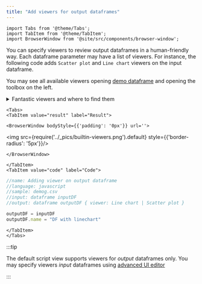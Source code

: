 ```yaml
---
title: "Add viewers for output dataframes"
---
```


```mdx-code-block
import Tabs from '@theme/Tabs';
import TabItem from '@theme/TabItem';
import BrowserWindow from '@site/src/components/browser-window';
```

You can specify viewers to review output dataframes in a human-friendly way.
Each dataframe parameter may have a list of viewers.
For instance, the following code adds `Scatter plot`
and `Line chart` viewers on the input dataframe.

You may see all available viewers opening
[demo dataframe](https://public.datagrok.ai/f/Demo.TestJobs.Files.DemoFiles/demog.csv)
and opening the toolbox on the left.

<details>
<summary> Fantastic viewers and where to find them </summary>
<div>

```mdx-code-block
<BrowserWindow bodyStyle={{'padding': '0px'}} url=''>
```

<img src={require('../_pics/viewers-toolbox.png').default} style={{'border-radius': '5px'}}/>

```mdx-code-block
</BrowserWindow>
```

</div>
</details>

```mdx-code-block
<Tabs>
<TabItem value="result" label="Result">
```

```mdx-code-block
<BrowserWindow bodyStyle={{'padding': '0px'}} url=''>
```

<img src={require('../_pics/builtin-viewers.png').default} style={{'border-radius': '5px'}}/>

```mdx-code-block
</BrowserWindow>
```

```mdx-code-block
</TabItem>
<TabItem value="code" label="Code">
```

```javascript
//name: Adding viewer on output dataframe
//language: javascript
//sample: demog.csv
//input: dataframe inputDF
//output: dataframe outputDF { viewer: Line chart | Scatter plot }

outputDF = inputDF
outputDF.name = "DF with linechart"
```

```mdx-code-block
</TabItem>
</Tabs>
```

:::tip

The default script view supports viewers for *output* dataframes only.
You may specify viewers *input* dataframes using
[advanced UI editor](../advanced-scripting/adding-input-viewers.mdx)

:::

